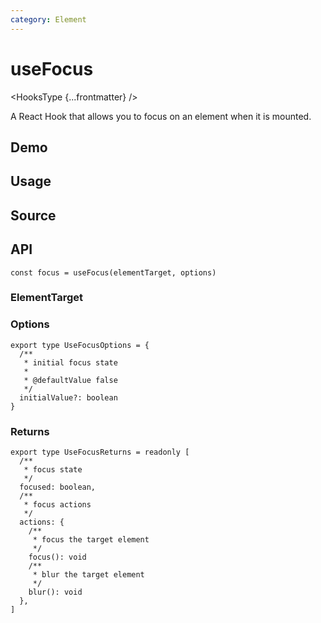 ```yaml
---
category: Element
---
```


# useFocus


<HooksType {...frontmatter} />

A React Hook that allows you to focus on an element when it is mounted.

## Demo


<App />

## Usage



## Source


<Source />

## API

```tsx
const focus = useFocus(elementTarget, options)
```

### ElementTarget


<Tip type="target" />

### Options

```tsx
export type UseFocusOptions = {
  /**
   * initial focus state
   *
   * @defaultValue false
   */
  initialValue?: boolean
}
```

### Returns

```tsx
export type UseFocusReturns = readonly [
  /**
   * focus state
   */
  focused: boolean,
  /**
   * focus actions
   */
  actions: {
    /**
     * focus the target element
     */
    focus(): void
    /**
     * blur the target element
     */
    blur(): void
  },
]
```
